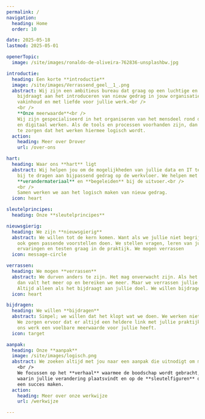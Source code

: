```yaml
---
permalink: /
navigation:
  heading: Home
  order: 10

date: 2025-05-18
lastmod: 2025-05-01

openerTopic:
  image: /site/images/ronaldo-de-oliveira-762836-unsplashbw.jpg

introductie:
  heading: Een korte **introductie**
  image: /site/images/Verrassend_geel__1_.png
  abstract: Wij zijn een ambitieus bureau dat graag op een luchtige en creatieve manier
    bijdraagt aan het introduceren van nieuw gedrag in jouw organisatie. Vanuit de
    vakinhoud en met liefde voor jullie werk.<br />
    <br />
    **Onze meerwaarde**<br />
    Wij zijn gespecialiseerd in het organiseren van het mensdeel rond datagedreven
    en digitaal werken. Als de tools en processen voorhanden zijn, dan helpen wij om
    te zorgen dat het werken hiermee logisch wordt.
  action:
    heading: Meer over Drover
    url: /over-ons

hart:
  heading: Waar ons **hart** ligt
  abstract: Wij helpen jou om de mogelijkheden van jullie data en IT te realiseren door
    bij te dragen aan bijpassend gedrag op de werkvloer. We helpen met de **strategie**, met
    **verandermateriaal** en **begeleiden** bij de uitvoer.<br />
    <br />
    Samen werken we aan het logisch maken van nieuw gedrag. 
  icon: heart

sleutelprincipes:
  heading: Onze **sleutelprincipes**

nieuwsgierig:
  heading: We zijn **nieuwsgierig**
  abstract: We willen tot de kern komen. Want als we jullie niet begrijpen, dan kunnen we
    ook geen passende voorstellen doen. We stellen vragen, leren van jullie
    ervaringen en testen graag in de praktijk. We mogen verrassen
  icon: message-circle

verrassen:
  heading: We mogen **verrassen**
  abstract: We durven anders te zijn. Het mag onverwacht zijn. Als het mooi en bijzonder is,
    dan valt het meer op en bereiken we meer. Maar we verrassen jullie nooit zomaar.
    Altijd alleen als het bijdraagt aan jullie doel. We willen bijdragen
  icon: heart

bijdragen:
  heading: We willen **bijdragen**
  abstract: Simpel; we willen dat het klopt wat we doen. We werken niet aan luchtkastelen.
    We zorgen ervoor dat er altijd een heldere link met jullie praktijk is en dat
    ons werk een voelbare meerwaarde voor jullie heeft. 
  icon: target

aanpak:
  heading: Onze **aanpak**
  image: /site/images/logisch.png
  abstract: We zoeken altijd met jou naar een aanpak die uitnodigt om mee te doen.<br />
    <br />
    We focussen op het **verhaal** waarmee de boodschap wordt gebracht, op de **situatie**
    waarin jullie verandering plaatsvindt en op de **sleutelfiguren** die de verandering
    een succes maken.
  action:
    heading: Meer over onze werkwijze
    url: /werkwijze

---
```



<Topic topic={props.introductie} variant="featured" swapImage={true} />

<Topic topic={props.hart} variant="headline" className="u-block-space-xl s-block-space" />

<div className="u-bg-mono-100 s-popout u-block-space-xl s-block-space">
  <Topic topic={props.sleutelprincipes} variant="headline" className='u-margin-block-start-0' />
  <div className="s-wrapper">
    <TopicList 
      className="s-grid u-grid-four-cols u-gap-xl"
      variant="block"
      topics={[props.nieuwsgierig, props.verrassen, props.bijdragen]}
    />
  </div>
</div>

<Topic topic={props.aanpak} variant="featured" />
